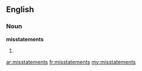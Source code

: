 ==English==
===Noun===
'''misstatements'''

#{{plural of|[[misstatement]]}}

[[ar:misstatements]]
[[fr:misstatements]]
[[my:misstatements]]